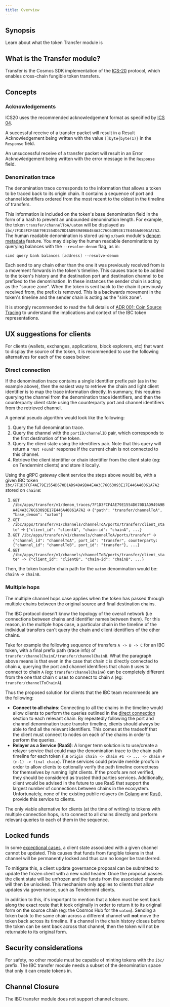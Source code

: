 ```yaml
---
title: Overview
---
```


## Synopsis

Learn about what the token Transfer module is

## What is the Transfer module?

Transfer is the Cosmos SDK implementation of the [ICS-20](https://github.com/cosmos/ibc/tree/master/spec/app/ics-020-fungible-token-transfer) protocol, which enables cross-chain fungible token transfers.

## Concepts

### Acknowledgements

ICS20 uses the recommended acknowledgement format as specified by [ICS 04](https://github.com/cosmos/ibc/tree/master/spec/core/ics-004-channel-and-packet-semantics#acknowledgement-envelope).

A successful receive of a transfer packet will result in a Result Acknowledgement being written
with the value `[]byte{byte(1)}` in the `Response` field.

An unsuccessful receive of a transfer packet will result in an Error Acknowledgement being written
with the error message in the `Response` field.

### Denomination trace

The denomination trace corresponds to the information that allows a token to be traced back to its
origin chain. It contains a sequence of port and channel identifiers ordered from the most recent to
the oldest in the timeline of transfers.

This information is included on the token's base denomination field in the form of a hash to prevent an
unbounded denomination length. For example, the token `transfer/channelToA/uatom` will be displayed
as `ibc/7F1D3FCF4AE79E1554D670D1AD949A9BA4E4A3C76C63093E17E446A46061A7A2`. The human readable denomination
is stored using `x/bank` module's [denom metadata](https://docs.cosmos.network/main/build/modules/bank#denom-metadata)
feature. You may display the human readable denominations by querying balances with the `--resolve-denom` flag, as in:

```shell
simd query bank balances [address] --resolve-denom
```

Each send to any chain other than the one it was previously received from is a movement forwards in
the token's timeline. This causes trace to be added to the token's history and the destination port
and destination channel to be prefixed to the denomination. In these instances the sender chain is
acting as the "source zone". When the token is sent back to the chain it previously received from, the
prefix is removed. This is a backwards movement in the token's timeline and the sender chain is
acting as the "sink zone".

It is strongly recommended to read the full details of [ADR 001: Coin Source Tracing](https://github.com/cosmos/ibc-go/blob/main/docs/architecture/adr-001-coin-source-tracing.md) to understand the implications and context of the IBC token representations.

## UX suggestions for clients

For clients (wallets, exchanges, applications, block explorers, etc) that want to display the source of the token, it is recommended to use the following alternatives for each of the cases below:

### Direct connection

If the denomination trace contains a single identifier prefix pair (as in the example above), then
the easiest way to retrieve the chain and light client identifier is to map the trace information
directly. In summary, this requires querying the channel from the denomination trace identifiers,
and then the counterparty client state using the counterparty port and channel identifiers from the
retrieved channel.

A general pseudo algorithm would look like the following:

1. Query the full denomination trace.
2. Query the channel with the `portID/channelID` pair, which corresponds to the first destination of the
   token.
3. Query the client state using the identifiers pair. Note that this query will return a `"Not
Found"` response if the current chain is not connected to this channel.
4. Retrieve the client identifier or chain identifier from the client state (eg: on
   Tendermint clients) and store it locally.

Using the gRPC gateway client service the steps above would be, with a given IBC token `ibc/7F1D3FCF4AE79E1554D670D1AD949A9BA4E4A3C76C63093E17E446A46061A7A2` stored on `chainB`:

1. `GET /ibc/apps/transfer/v1/denom_traces/7F1D3FCF4AE79E1554D670D1AD949A9BA4E4A3C76C63093E17E446A46061A7A2` -> `{"path": "transfer/channelToA", "base_denom": "uatom"}`
2. `GET /ibc/apps/transfer/v1/channels/channelToA/ports/transfer/client_state"` -> `{"client_id": "clientA", "chain-id": "chainA", ...}`
3. `GET /ibc/apps/transfer/v1/channels/channelToA/ports/transfer"` -> `{"channel_id": "channelToA", port_id": "transfer", counterparty: {"channel_id": "channelToB", port_id": "transfer"}, ...}`
4. `GET /ibc/apps/transfer/v1/channels/channelToB/ports/transfer/client_state" -> {"client_id": "clientB", "chain-id": "chainB", ...}`

Then, the token transfer chain path for the `uatom` denomination would be: `chainA` -> `chainB`.

### Multiple hops

The multiple channel hops case applies when the token has passed through multiple chains between the original source and final destination chains.

The IBC protocol doesn't know the topology of the overall network (i.e connections between chains and identifier names between them). For this reason, in the multiple hops case, a particular chain in the timeline of the individual transfers can't query the chain and client identifiers of the other chains.

Take for example the following sequence of transfers `A -> B -> C` for an IBC token, with a final prefix path (trace info) of `transfer/channelChainC/transfer/channelChainB`. What the paragraph above means is that even in the case that chain `C` is directly connected to chain `A`, querying the port and channel identifiers that chain `B` uses to connect to chain `A` (eg: `transfer/channelChainA`) can be completely different from the one that chain `C` uses to connect to chain `A` (eg: `transfer/channelToChainA`).

Thus the proposed solution for clients that the IBC team recommends are the following:

- **Connect to all chains**: Connecting to all the chains in the timeline would allow clients to
  perform the queries outlined in the [direct connection](#direct-connection) section to each
  relevant chain. By repeatedly following the port and channel denomination trace transfer timeline,
  clients should always be able to find all the relevant identifiers. This comes at the tradeoff
  that the client must connect to nodes on each of the chains in order to perform the queries.
- **Relayer as a Service (RaaS)**: A longer term solution is to use/create a relayer service that
  could map the denomination trace to the chain path timeline for each token (i.e `origin chain ->
chain #1 -> ... -> chain #(n-1) -> final chain`). These services could provide merkle proofs in
  order to allow clients to optionally verify the path timeline correctness for themselves by
  running light clients. If the proofs are not verified, they should be considered as trusted third
  parties services. Additionally, client would be advised in the future to use RaaS that support the
  largest number of connections between chains in the ecosystem. Unfortunately, none of the existing
  public relayers (in [Golang](https://github.com/cosmos/relayer) and
  [Rust](https://github.com/informalsystems/ibc-rs)), provide this service to clients.

<Tip>
  The only viable alternative for clients (at the time of writing) to tokens
  with multiple connection hops, is to connect to all chains directly and
  perform relevant queries to each of them in the sequence.
</Tip>

## Locked funds

In some [exceptional cases](https://github.com/cosmos/ibc-go/blob/main/docs/architecture/adr-026-ibc-client-recovery-mechanisms.md#exceptional-cases), a client state associated with a given channel cannot be updated. This causes that funds from fungible tokens in that channel will be permanently locked and thus can no longer be transferred.

To mitigate this, a client update governance proposal can be submitted to update the frozen client
with a new valid header. Once the proposal passes the client state will be unfrozen and the funds
from the associated channels will then be unlocked. This mechanism only applies to clients that
allow updates via governance, such as Tendermint clients.

In addition to this, it's important to mention that a token must be sent back along the exact route
that it took originally in order to return it to its original form on the source chain (eg: the
Cosmos Hub for the `uatom`). Sending a token back to the same chain across a different channel will
**not** move the token back across its timeline. If a channel in the chain history closes before the
token can be sent back across that channel, then the token will not be returnable to its original
form.

## Security considerations

For safety, no other module must be capable of minting tokens with the `ibc/` prefix. The IBC
transfer module needs a subset of the denomination space that only it can create tokens in.

## Channel Closure

The IBC transfer module does not support channel closure.
